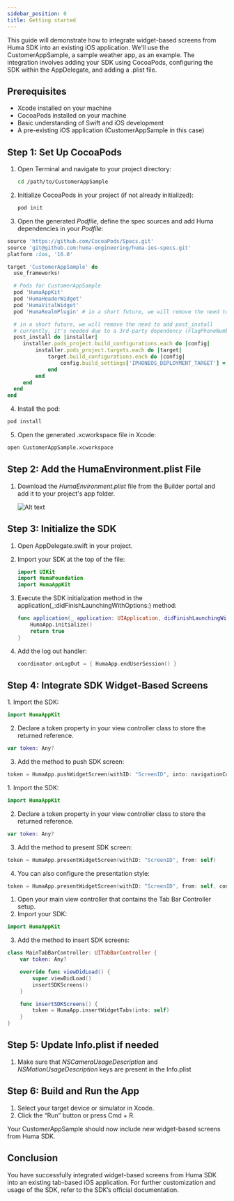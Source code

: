 ```yaml
---
sidebar_position: 0
title: Getting started
---
```



This guide will demonstrate how to integrate widget-based screens from Huma SDK into an existing iOS application. We'll use the CustomerAppSample, a sample weather app, as an example. The integration involves adding your SDK using CocoaPods, configuring the SDK within the AppDelegate, and adding a .plist file.

## Prerequisites

- Xcode installed on your machine
- CocoaPods installed on your machine
- Basic understanding of Swift and iOS development
- A pre-existing iOS application (CustomerAppSample in this case)

## Step 1: Set Up CocoaPods

1. Open Terminal and navigate to your project directory:

   ```sh
   cd /path/to/CustomerAppSample
   ```

2. Initialize CocoaPods in your project (if not already initialized):

   ```sh
   pod init
   ```

3.	Open the generated _Podfile_, define the spec sources and add Huma dependencies in your _Podfile_:
   ```ruby
   source 'https://github.com/CocoaPods/Specs.git'
   source 'git@github.com:huma-engineering/huma-ios-specs.git'
   platform :ios, '16.0'

   target 'CustomerAppSample' do
     use_frameworks!

     # Pods for CustomerAppSample
     pod 'HumaAppKit'
     pod 'HumaHeaderWidget'
     pod 'HumaVitalWidget'
     pod 'HumaRealmPlugin' # in a short future, we will remove the need to add this pod

     # in a short future, we will remove the need to add post_install
     # currently, it's needed due to a 3rd-party dependency (FlagPhoneNumber)
     post_install do |installer|
        installer.pods_project.build_configurations.each do |config|
            installer.pods_project.targets.each do |target|
                target.build_configurations.each do |config|
                    config.build_settings['IPHONEOS_DEPLOYMENT_TARGET'] = '15.0' # or your minimum deployment target
                end
            end
        end
     end
   end
   ```

4.	Install the pod:

   ```sh
   pod install
   ```

5.	Open the generated .xcworkspace file in Xcode:

   ```sh
   open CustomerAppSample.xcworkspace
   ```

## Step 2: Add the HumaEnvironment.plist File

1.	Download the _HumaEnvironment.plist_ file from the Builder portal and add it to your project's app folder.

    ![Alt text](../../../../assets/ios-plist-placement.png)

## Step 3: Initialize the SDK

1.	Open AppDelegate.swift in your project.
2.	Import your SDK at the top of the file:
    ```swift
    import UIKit
    import HumaFoundation
    import HumaAppKit
    ```
4.	Execute the SDK initialization method in the application(_:didFinishLaunchingWithOptions:) method:

    ```swift
    func application(_ application: UIApplication, didFinishLaunchingWithOptions launchOptions: [UIApplication.LaunchOptionsKey: Any]?) -> Bool {
        HumaApp.initialize()
        return true
    }
    ```
4. Add the log out handler:
    ```swift
    coordinator.onLogOut = { HumaApp.endUserSession() }
    ```

## Step 4: Integrate SDK Widget-Based Screens

<Tabs>
<TabItem value="push" label="Push" default>
1. Import the SDK:

```swift
import HumaAppKit
```

2. Declare a token property in your view controller class to store the returned reference.

```swift
var token: Any?
```

3. Add the method to push SDK screen:

```swift
token = HumaApp.pushWidgetScreen(withID: "ScreenID", into: navigationController!)
```
</TabItem>
<TabItem value="present" label="Present" default>
1. Import the SDK:

```swift
import HumaAppKit
```

2. Declare a token property in your view controller class to store the returned reference.

```swift
var token: Any?
```

3. Add the method to present SDK screen:

```swift
token = HumaApp.presentWidgetScreen(withID: "ScreenID", from: self)
```

4. You can also configure the presentation style:

```swift
token = HumaApp.presentWidgetScreen(withID: "ScreenID", from: self, config: .init(modalPresentationStyle: .fullScreen, showsCloseButton: true))
```
</TabItem>
<TabItem value="tabbar" label="Tab Bar" default>

1. Open your main view controller that contains the Tab Bar Controller setup.
2. Import your SDK:

```swift
import HumaAppKit
```

3. Add the method to insert SDK screens:

```swift
class MainTabBarController: UITabBarController {
    var token: Any?

    override func viewDidLoad() {
        super.viewDidLoad()
        insertSDKScreens()
    }

    func insertSDKScreens() {
        token = HumaApp.insertWidgetTabs(into: self)
    }
}
```
    
</TabItem>
</Tabs>

## Step 5: Update Info.plist if needed

1.  Make sure that _NSCameraUsageDescription_ and _NSMotionUsageDescription_ keys are present in the Info.plist

## Step 6: Build and Run the App

1.	Select your target device or simulator in Xcode.
2.	Click the “Run” button or press Cmd + R.

Your CustomerAppSample should now include new widget-based screens from Huma SDK.

## Conclusion

You have successfully integrated widget-based screens from Huma SDK into an existing tab-based iOS application. For further customization and usage of the SDK, refer to the SDK’s official documentation.